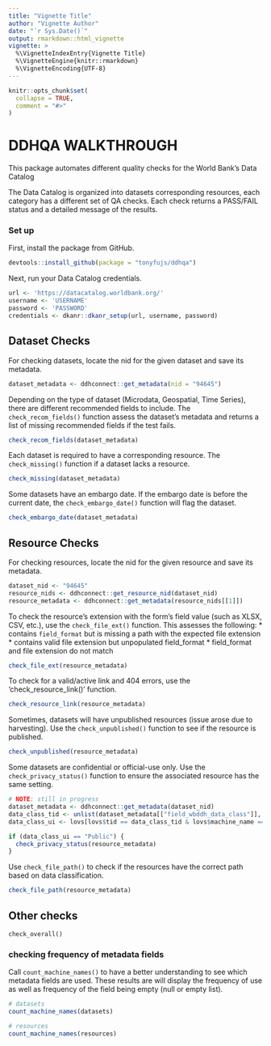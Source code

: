 ```yaml
---
title: "Vignette Title"
author: "Vignette Author"
date: "`r Sys.Date()`"
output: rmarkdown::html_vignette
vignette: >
  %\VignetteIndexEntry{Vignette Title}
  %\VignetteEngine{knitr::rmarkdown}
  %\VignetteEncoding{UTF-8}
---
```


```r
knitr::opts_chunk$set(
  collapse = TRUE,
  comment = "#>"
)
```
# DDHQA WALKTHROUGH
This package automates different quality checks for the World Bank's Data Catalog

The Data Catalog is organized into datasets corresponding resources, each category has a different set of QA checks. Each check returns a PASS/FAIL status and a detailed message of the results.

### Set up
First, install the package from GitHub.
```r
devtools::install_github(package = "tonyfujs/ddhqa")
```

Next, run your Data Catalog credentials.
```r
url <- 'https://datacatalog.worldbank.org/'
username <- 'USERNAME'
password <- 'PASSWORD'
credentials <- dkanr::dkanr_setup(url, username, password)
```

## Dataset Checks
For checking datasets, locate the nid for the given dataset and save its metadata.
```r
dataset_metadata <- ddhconnect::get_metadata(nid = "94645")
```

Depending on the type of dataset (Microdata, Geospatial, Time Series), there are different recommended fields to include. The `check_recom_fields()` function assess the dataset's metadata and returns a list of missing recommended fields if the test fails.  
```r
check_recom_fields(dataset_metadata)
```

Each dataset is required to have a corresponding resource. The `check_missing()` function if a dataset lacks a resource.  
```r
check_missing(dataset_metadata)
```

Some datasets have an embargo date. If the embargo date is before the current date, the `check_embargo_date()` function will flag the dataset.
```r
check_embargo_date(dataset_metadata)
```

## Resource Checks
For checking resources, locate the nid for the given resource and save its metadata.
```r
dataset_nid <- "94645"
resource_nids <- ddhconnect::get_resource_nid(dataset_nid)
resource_metadata <- ddhconnect::get_metadata(resource_nids[[1]])
```

To check the resource's extension with the form's field value (such as XLSX, CSV, etc.), use the `check_file_ext()` function. This assesses the following:
* contains `field_format` but is missing a path with the expected file extension
* contains valid file extension but unpopulated field_format
* field_format and file extension do not match
```r
check_file_ext(resource_metadata)
```

To check for a valid/active link and 404 errors, use the 'check_resource_link()' function.
```r
check_resource_link(resource_metadata)
```

Sometimes, datasets will have unpublished resources (issue arose due to harvesting). Use the `check_unpublished()` function to see if the resource is published.
```r
check_unpublished(resource_metadata)
```

Some datasets are confidential or official-use only. Use the `check_privacy_status()` function to ensure the associated resource has the same setting.
```r
# NOTE: still in progress
dataset_metadata <- ddhconnect::get_metadata(dataset_nid)
data_class_tid <- unlist(dataset_metadata[["field_wbddh_data_class"]], use.names = FALSE)
data_class_ui <- lovs[lovs$tid == data_class_tid & lovs$machine_name == "field_wbddh_data_class", ]$list_value_name

if (data_class_ui == "Public") {
  check_privacy_status(resource_metadata)
}
```

Use `check_file_path()` to check if the resources have the correct path based on data classification.
```r
check_file_path(resource_metadata)
```

## Other checks
`check_overall()`

### checking frequency of metadata fields
Call `count_machine_names()` to have a better understanding to see which metadata fields are used.
These results are will display the frequency of use as well as frequency of the field being empty (null or empty list).
```r
# datasets
count_machine_names(datasets)

# resources
count_machine_names(resources)
```
